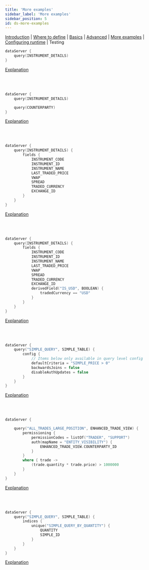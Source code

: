 ```yaml
---
title: 'More examples'
sidebar_label: 'More examples'
sidebar_position: 5
id: ds-more-examples
---
```



[Introduction](/creating-applications/defining-your-application/user-interface/data-servers/data-servers/) | [Where to define](/creating-applications/defining-your-application/user-interface/data-servers/ds-where-to-define/) | [Basics](/creating-applications/defining-your-application/user-interface/data-servers/ds-technical-details/) |  [Advanced](/creating-applications/defining-your-application/user-interface/data-servers/ds-advanced-technical-details/) | [More examples](/creating-applications/defining-your-application/user-interface/data-servers/ds-more-examples/) | [Configuring runtime](/creating-applications/defining-your-application/user-interface/data-servers/ds-configure-runtime/) | Testing



```kotlin
dataServer {
    query(INSTRUMENT_DETAILS)
}

```
[Explanation](/creating-applications/defining-your-application/user-interface/data-servers/ds-technical-details/#the-simplest-possible-definition) 
&nbsp;  
&nbsp;  
&nbsp;  
&nbsp;  
```kotlin
dataServer {
    query(INSTRUMENT_DETAILS)

    query(COUNTERPARTY)
}
```
[Explanation](/creating-applications/defining-your-application/user-interface/data-servers/ds-technical-details/#the-simplest-possible-definition) 
&nbsp;  
&nbsp;  
&nbsp;  
&nbsp;  
```kotlin
dataServer {
    query(INSTRUMENT_DETAILS) {
        fields {
            INSTRUMENT_CODE
            INSTRUMENT_ID
            INSTRUMENT_NAME
            LAST_TRADED_PRICE
            VWAP
            SPREAD
            TRADED_CURRENCY
            EXCHANGE_ID
        }
    }
}
```
[Explanation](/creating-applications/defining-your-application/user-interface/data-servers/ds-technical-details/#specifying-fields) 
&nbsp;  
&nbsp;  
&nbsp;  
&nbsp;  
```kotlin
dataServer {
    query(INSTRUMENT_DETAILS) {
        fields {
            INSTRUMENT_CODE
            INSTRUMENT_ID
            INSTRUMENT_NAME
            LAST_TRADED_PRICE
            VWAP
            SPREAD
            TRADED_CURRENCY
            EXCHANGE_ID
            derivedField("IS_USD", BOOLEAN) {
                tradedCurrency == "USD"
            }
        }
    }
}
```
[Explanation](/creating-applications/defining-your-application/user-interface/data-servers/ds-technical-details/#derived-fields) 
&nbsp;  
&nbsp;  
&nbsp;  
&nbsp;  

```kotlin
dataServer {
    query("SIMPLE_QUERY", SIMPLE_TABLE) {
        config {
            // Items below only available in query level config
            defaultCriteria = "SIMPLE_PRICE > 0"
            backwardsJoins = false
            disableAuthUpdates = false
        }
    }
}
```
[Explanation](/creating-applications/defining-your-application/user-interface/data-servers/ds-technical-details/#configuration-settings) 
&nbsp;  
&nbsp;  
&nbsp;  
&nbsp;  
```kotlin
dataServer {

    query("ALL_TRADES_LARGE_POSITION", ENHANCED_TRADE_VIEW) {
        permissioning {
            permissionCodes = listOf("TRADER", "SUPPORT")
            auth(mapName = "ENTITY_VISIBILITY") {
                ENHANCED_TRADE_VIEW.COUNTERPARTY_ID
            }
        }
        where { trade -> 
            (trade.quantity * trade.price) > 1000000 
        }
    }
}
```
[Explanation](/creating-applications/defining-your-application/user-interface/data-servers/ds-technical-details/#where-clauses) 
&nbsp;  
&nbsp;  
&nbsp;  
&nbsp;  
```kotlin
dataServer {
    query("SIMPLE_QUERY", SIMPLE_TABLE) {
        indices {
            unique("SIMPLE_QUERY_BY_QUANTITY") {
                QUANTITY
                SIMPLE_ID
            }
        }
    }
}
```
[Explanation](/creating-applications/defining-your-application/user-interface/data-servers/ds-technical-details/#indices) 
&nbsp;  
&nbsp;  
&nbsp;  
&nbsp;  
